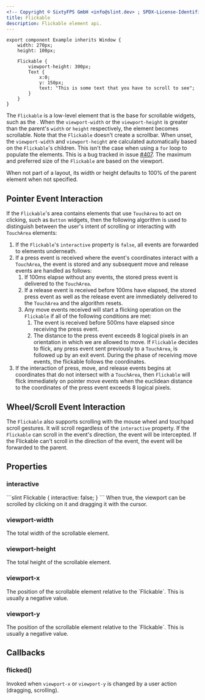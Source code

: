 ```yaml
---
<!-- Copyright © SixtyFPS GmbH <info@slint.dev> ; SPDX-License-Identifier: MIT -->
title: Flickable
description: Flickable element api.
---
```


```slint playground
export component Example inherits Window {
    width: 270px;
    height: 100px;

    Flickable {
        viewport-height: 300px;
        Text {
            x:0;
            y: 150px;
            text: "This is some text that you have to scroll to see";
        }
    }
}
```

The `Flickable` is a low-level element that is the base for scrollable
widgets, such as the <Link type="ScrollView"/>. When the `viewport-width` or the
`viewport-height` is greater than the parent's `width` or `height`
respectively, the element becomes scrollable. Note that the `Flickable`
doesn't create a scrollbar. When unset, the `viewport-width` and `viewport-height` are
calculated automatically based on the `Flickable`'s children. This isn't the
case when using a `for` loop to populate the elements. This is a bug tracked in
issue [#407](https://github.com/slint-ui/slint/issues/407).
The maximum and preferred size of the `Flickable` are based on the viewport.

When not part of a layout, its width or height defaults to 100% of the parent
element when not specified.


## Pointer Event Interaction

If the `Flickable`'s area contains elements that use `TouchArea` to act on clicking, such as `Button`
widgets, then the following algorithm is used to distinguish between the user's intent of scrolling or
interacting with `TouchArea` elements:

1. If the `Flickable`'s `interactive` property is `false`, all events are forwarded to elements underneath.
2. If a press event is received where the event's coordinates interact with a `TouchArea`, the event is stored
   and any subsequent move and release events are handled as follows:
   1. If 100ms elapse without any events, the stored press event is delivered to the `TouchArea`.
   2. If a release event is received before 100ms have elapsed, the stored press event as well as the
      release event are immediately delivered to the `TouchArea` and the algorithm resets.
   3. Any move events received will start a flicking operation on the `Flickable` if all of the following
      conditions are met:
        1. The event is received before 500ms have elapsed since receiving the press event.
        2. The distance to the press event exceeds 8 logical pixels in an orientation in which we are allowed to move.
      If `Flickable` decides to flick, any press event sent previously to a `TouchArea`, is followed up
      by an exit event. During the phase of receiving move events, the flickable follows the coordinates.
3. If the interaction of press, move, and release events begins at coordinates that do not intersect with
   a `TouchArea`, then `Flickable` will flick immediately on pointer move events when the euclidean distance
   to the coordinates of the press event exceeds 8 logical pixels.

## Wheel/Scroll Event Interaction

The `Flickable` also supports scrolling with the mouse wheel and touchpad scroll gestures.
It will scroll regardless of the `interactive` property.
If the `Flickable` can scroll in the event's direction, the event will be intercepted.
If the Flickable can't scroll in the direction of the event, the event will be forwarded to the parent.

## Properties

### interactive
<SlintProperty propName="interactive" typeName="bool" defaultValue="true">
<CodeSnippetMD imagePath="/src/assets/generated/flickable-interactive.png"  imageWidth="200" imageHeight="200"  imageAlt='flickable interactive'>
```slint
Flickable {
    interactive: false;
}
```
</CodeSnippetMD>
When true, the viewport can be scrolled by clicking on it and dragging it with the cursor.

</SlintProperty>

### viewport-width
<SlintProperty propName="viewport-width" typeName="length">
The total width of the scrollable element.
</SlintProperty>

### viewport-height
<SlintProperty propName="viewport-height" typeName="length">
The total height of the scrollable element.
</SlintProperty>


### viewport-x
<SlintProperty propName="viewport-x" typeName="length">
The position of the scrollable element relative to the `Flickable`. This is usually a negative value.
</SlintProperty>


### viewport-y
<SlintProperty propName="viewport-y" typeName="length">
The position of the scrollable element relative to the `Flickable`. This is usually a negative value.
</SlintProperty>

## Callbacks

### flicked()
Invoked when `viewport-x` or `viewport-y` is changed by a user action (dragging, scrolling).
